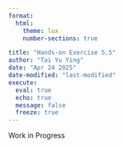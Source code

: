 ---
format: 
  html:
    theme: lux
    number-sections: true

title: "Hands-on Exercise 5.5"
author: "Tai Yu Ying"
date: "Apr 24 2025"
date-modified: "last-modified"
execute: 
  eval: true
  echo: true
  message: false
  freeze: true
---

::: text-center
[Work in Progress]{.display-1}
:::
